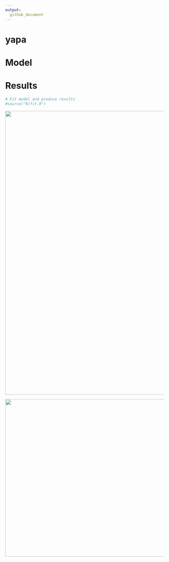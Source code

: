 ```yaml
---
output:
  github_document
---
```


# yapa


# Model 

# Results

```r
# Fit model and produce results
#source("R/fit.R")
```

<p align="center">


<img width="600" height="900" src="results/state_distributions.png">

<img width="600" height="500" src="results/ec_distributions.png">


</p>
